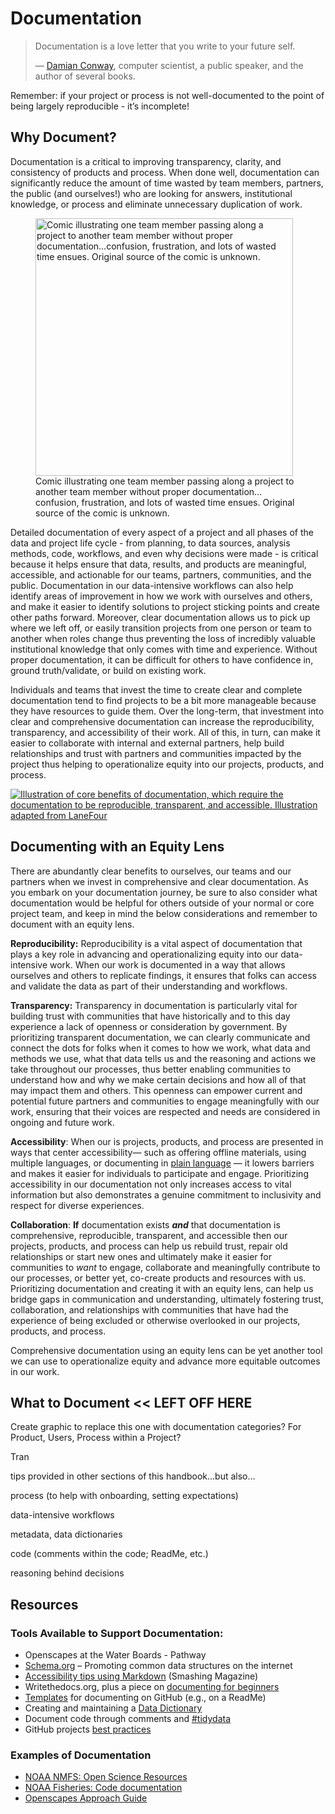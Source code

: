 # Documentation

> Documentation is a love letter that you write to your future self.
>
> — [Damian Conway](http://damian.conway.org/), computer scientist, a public speaker, and the author of several books.

::: callout-important
Remember: if your project or process is not well-documented to the point of being largely reproducible - it's incomplete!
:::

## Why Document?

Documentation is a critical to improving transparency, clarity, and consistency of products and process. When done well, documentation can significantly reduce the amount of time wasted by team members, partners, the public (and ourselves!) who are looking for answers, institutional knowledge, or process and eliminate unnecessary duplication of work.

![Comic illustrating one team member passing along a project to another team member without proper documentation...confusion, frustration, and lots of wasted time ensues. Original source of the comic is unknown.](images/The_Handover.png){fig-alt="\"The Handover\" comic with four panels. Panel 1 shows two people in front of a computer monitor. One person says \"This is my code\" to the other person. Panel 2 shows the first person adding \"It's your problem now\". Panel 3 shows the first person saying \"I'm out\" as they walk away. Panel 4 shows the second person looking blankly at the computer monitor." width="412"}

Detailed documentation of every aspect of a project and all phases of the data and project life cycle - from planning, to data sources, analysis methods, code, workflows, and even why decisions were made - is critical because it helps ensure that data, results, and products are meaningful, accessible, and actionable for our teams, partners, communities, and the public. Documentation in our data-intensive workflows can also help identify areas of improvement in how we work with ourselves and others, and make it easier to identify solutions to project sticking points and create other paths forward. Moreover, clear documentation allows us to pick up where we left off, or easily transition projects from one person or team to another when roles change thus preventing the loss of incredibly valuable institutional knowledge that only comes with time and experience. Without proper documentation, it can be difficult for others to have confidence in, ground truth/validate, or build on existing work.

Individuals and teams that invest the time to create clear and complete documentation tend to find projects to be a bit more manageable because they have resources to guide them. Over the long-term, that investment into clear and comprehensive documentation can increase the reproducibility, transparency, and accessibility of their work. All of this, in turn, can make it easier to collaborate with internal and external partners, help build relationships and trust with partners and communities impacted by the project thus helping to operationalize equity into our projects, products, and process.

[![Illustration of core benefits of documentation, which require the documentation to be reproducible, transparent, and accessible. Illustration adapted from LaneFour](images/documentation_benefits.png)](https://lanefour.com/salesforce-admin/the-importance-of-documentation/)

## Documenting with an Equity Lens

There are abundantly clear benefits to ourselves, our teams and our partners when we invest in comprehensive and clear documentation. As you embark on your documentation journey, be sure to also consider what documentation would be helpful for others outside of your normal or core project team, and keep in mind the below considerations and remember to document with an equity lens.

**Reproducibility:** Reproducibility is a vital aspect of documentation that plays a key role in advancing and operationalizing equity into our data-intensive work. When our work is documented in a way that allows ourselves and others to replicate findings, it ensures that folks can access and validate the data as part of their understanding and workflows.

**Transparency:** Transparency in documentation is particularly vital for building trust with communities that have historically and to this day experience a lack of openness or consideration by government. By prioritizing transparent documentation, we can clearly communicate and connect the dots for folks when it comes to how we work, what data and methods we use, what that data tells us and the reasoning and actions we take throughout our processes, thus better enabling communities to understand how and why we make certain decisions and how all of that may impact them and others. This openness can empower current and potential future partners and communities to engage meaningfully with our work, ensuring that their voices are respected and needs are considered in ongoing and future work.

**Accessibility**: When our is projects, products, and process are presented in ways that center accessibility— such as offering offline materials, using multiple languages, or documenting in [plain language](https://cawaterboarddatacenter.github.io/equity-data-handbook/assure-analyze/vis.html#use-plain-accessible-and-inclusive-language) — it lowers barriers and makes it easier for individuals to participate and engage. Prioritizing accessibility in our documentation not only increases access to vital information but also demonstrates a genuine commitment to inclusivity and respect for diverse experiences.

**Collaboration**: **If** documentation exists ***and*** that documentation is comprehensive, reproducible, transparent, and accessible then our projects, products, and process can help us rebuild trust, repair old relationships or start new ones and ultimately make it easier for communities to *want* to engage, collaborate and meaningfully contribute to our processes, or better yet, co-create products and resources with us. Prioritizing documentation and creating it with an equity lens, can help us bridge gaps in communication and understanding, ultimately fostering trust, collaboration, and relationships with communities that have had the experience of being excluded or otherwise overlooked in our projects, products, and process.

Comprehensive documentation using an equity lens can be yet another tool we can use to operationalize equity and advance more equitable outcomes in our work.

## What to Document \<\< LEFT OFF HERE

Create graphic to replace this one with documentation categories? For Product, Users, Process within a Project?

Tran

tips provided in other sections of this handbook...but also...

process (to help with onboarding, setting expectations)

data-intensive workflows

metadata, data dictionaries

code (comments within the code; ReadMe, etc.)

reasoning behind decisions

## Resources

### Tools Available to Support Documentation:

-   Openscapes at the Water Boards - Pathway
-   [Schema.org](https://schema.org/) -- Promoting common data structures on the internet
-   [Accessibility tips using Markdown](https://www.smashingmagazine.com/2021/09/improving-accessibility-of-markdown/) (Smashing Magazine)
-   Writethedocs.org, plus a piece on [documenting for beginners](https://www.writethedocs.org/guide/writing/beginners-guide-to-docs/)
-   [Templates](https://github.com/kylelobo/The-Documentation-Compendium#templates-) for documenting on GitHub (e.g., on a ReadMe)
-   Creating and maintaining a [Data Dictionary](https://www.fgdc.gov/metadata/csdgm-standard)
-   Document code through comments and [#tidydata](https://vita.had.co.nz/papers/tidy-data.pdf)
-   GitHub projects [best practices](https://docs.github.com/en/issues/planning-and-tracking-with-projects/learning-about-projects/best-practices-for-projects)

### Examples of Documentation

-   [NOAA NMFS: Open Science Resources](https://nmfs-opensci.github.io/ResourceBook/)
-   [NOAA Fisheries: Code documentation](https://noaa-fisheries-integrated-toolbox.github.io/resources/best-practices/code-documentation/)
-   [Openscapes Approach Guide](https://openscapes.github.io/approach-guide/)
